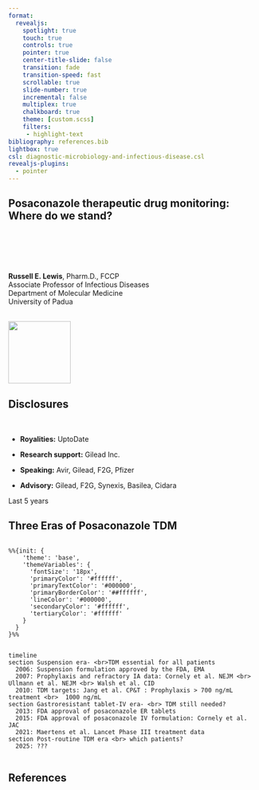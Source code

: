 ```yaml
---
format:
  revealjs:
    spotlight: true
    touch: true
    controls: true
    pointer: true
    center-title-slide: false
    transition: fade
    transition-speed: fast
    scrollable: true
    slide-number: true
    incremental: false
    multiplex: true
    chalkboard: true
    theme: [custom.scss]
    filters:
     - highlight-text
bibliography: references.bib
lightbox: true
csl: diagnostic-microbiology-and-infectious-disease.csl
revealjs-plugins:
  - pointer
---
```


## Posaconazole therapeutic drug monitoring: <br>Where do we stand? {background-image="images/bloodsample.jpg" background-opacity="0.2"}

<br> <br> <br> <br>

**Russell E. Lewis**, Pharm.D., FCCP <br> Associate Professor of Infectious Diseases <br> Department of Molecular Medicine <br> University of Padua <br> <br>

![](images/University_of_Padua_seal.svg){width="125"}

## Disclosures {background-image="images/bloodsample.jpg" background-opacity="0.2"}

<br>

-   **Royalities:** UptoDate

-   **Research support:** Gilead Inc.

-   **Speaking:** Avir, Gilead, F2G, Pfizer

-   **Advisory:** Gilead, F2G, Synexis, Basilea, Cidara

::: aside
Last 5 years
:::

## Three Eras of Posaconazole TDM

```r

```

```mermaid
%%{init: {
    'theme': 'base',
    'themeVariables': {
      'fontSize': '18px',
      'primaryColor': '#ffffff',
      'primaryTextColor': '#000000',
      'primaryBorderColor': '##ffffff',
      'lineColor': '#000000',
      'secondaryColor': '#ffffff',
      'tertiaryColor': '#ffffff'
    }
  }
}%%


timeline
section Suspension era- <br>TDM essential for all patients
  2006: Suspension formulation approved by the FDA, EMA
  2007: Prophylaxis and refractory IA data: Cornely et al. NEJM <br> Ullmann et al. NEJM <br> Walsh et al. CID 
  2010: TDM targets: Jang et al. CP&T : Prophylaxis > 700 ng/mL treatment <br>  1000 ng/mL
section Gastroresistant tablet-IV era- <br> TDM still needed?
  2013: FDA approval of posaconazole ER tablets 
  2015: FDA approval of posaconazole IV formulation: Cornely et al. JAC
  2021: Maertens et al. Lancet Phase III treatment data
section Post-routine TDM era <br> which patients?
  2025: ???
  
```

## References